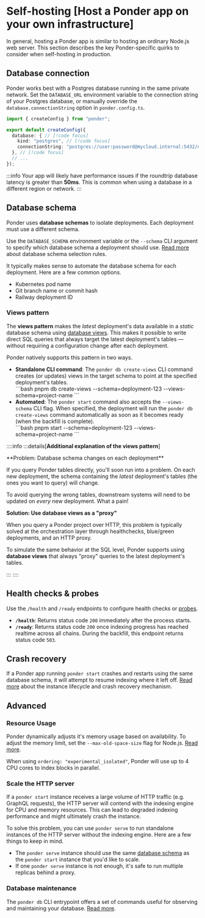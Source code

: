 # Self-hosting [Host a Ponder app on your own infrastructure]

In general, hosting a Ponder app is similar to hosting an ordinary Node.js web server. This section describes the key Ponder-specific quirks to consider when self-hosting in production.

## Database connection

Ponder works best with a Postgres database running in the same private network. Set the `DATABASE_URL` environment variable to the connection string of your Postgres database, or manually override the `database.connectionString` option in `ponder.config.ts`.

```ts [ponder.config.ts]
import { createConfig } from "ponder";

export default createConfig({
  database: { // [!code focus]
    kind: "postgres", // [!code focus]
    connectionString: "postgres://user:password@mycloud.internal:5432/database", // [!code focus]
  }, // [!code focus]
  // ...
});
```

:::info
Your app will likely have performance issues if the roundtrip database latency
is greater than **50ms**. This is common when using a database in a different region or network.
:::

## Database schema

Ponder uses **database schemas** to isolate deployments. Each deployment must use a different schema.

Use the `DATABASE_SCHEMA` environment variable or the `--schema` CLI argument to specify which database schema a deployment should use. [Read more](/docs/database#database-schema) about database schema selection rules.

It typically makes sense to automate the database schema for each deployment. Here are a few common options.

- Kubernetes pod name
- Git branch name or commit hash
- Railway deployment ID

### Views pattern

The **views pattern** makes the *latest* deployment's data available in a *static* database schema using [database views](https://www.postgresql.org/docs/current/tutorial-views.html). This makes it possible to write direct SQL queries that always target the latest deployment's tables — without requiring a configuration change after each deployment.

Ponder natively supports this pattern in two ways.

- **Standalone CLI command**: The `ponder db create-views` CLI command creates (or updates) views in the target schema to point at the specified deployment's tables.
  <div className="h-3" />
  ```bash
  pnpm db create-views --schema=deployment-123 --views-schema=project-name
  ```
  <div className="h-3" />
- **Automated**: The `ponder start` command also accepts the `--views-schema` CLI flag. When specified, the deployment will run the `ponder db create-views` command automatically as soon as it becomes ready (when the backfill is complete).
  <div className="h-3" />
  ```bash
  pnpm start --schema=deployment-123 --views-schema=project-name
  ```
  <div className="h-3" />

::::info
:::details[****Additional explanation of the views pattern****]
<div className="h-[1px]" />
**Problem: Database schema changes on each deployment**

If you query Ponder tables directly, you'll soon run into a problem. On each new deployment, the schema containing the _latest_ deployment's tables (the ones you want to query) will change.

To avoid querying the wrong tables, downstream systems will need to be updated on _every_ new deployment. What a pain!

**Solution: Use database views as a "proxy"**

When you query a Ponder project over HTTP, this problem is typically solved at the orchestration layer through healthchecks, blue/green deployments, and an HTTP proxy.

To simulate the same behavior at the SQL level, Ponder supports using **database views** that always "proxy" queries to the latest deployment's tables.

:::
::::

## Health checks & probes

Use the `/health` and `/ready` endpoints to configure health checks or [probes](https://kubernetes.io/docs/concepts/configuration/liveness-readiness-startup-probes/).

- **`/health`**: Returns status code `200` immediately after the process starts.
- **`/ready`**: Returns status code `200` once indexing progress has reached realtime across all chains. During the backfill, this endpoint returns status code `503`.

## Crash recovery

If a Ponder app running `ponder start` crashes and restarts using the same database schema, it will attempt to resume indexing where it left off. [Read more](/docs/api-reference/ponder/database) about the instance lifecycle and crash recovery mechanism.

## Advanced

### Resource Usage

Ponder dynamically adjusts it's memory usage based on availability. To adjust the memory limit, set the `--max-old-space-size` flag for Node.js. [Read more](https://nodejs.org/api/cli.html#--max-old-space-sizesize-in-mib).

When using `ordering: "experimental_isolated"`, Ponder will use up to 4 CPU cores to index blocks in parallel. 

### Scale the HTTP server

If a `ponder start` instance receives a large volume of HTTP traffic (e.g. GraphQL requests), the HTTP server will contend with the indexing engine for CPU and memory resources. This can lead to degraded indexing performance and might ultimately crash the instance.

To solve this problem, you can use `ponder serve` to run standalone instances of the HTTP server without the indexing engine. Here are a few things to keep in mind.

- The `ponder serve` instance should use the same [database schema](#database-schema) as the `ponder start` instance that you'd like to scale.
- If one `ponder serve` instance is not enough, it's safe to run multiple replicas behind a proxy.

### Database maintenance

The `ponder db` CLI entrypoint offers a set of commands useful for observing and maintaining your database. [Read more](/docs/api-reference/ponder/cli).
